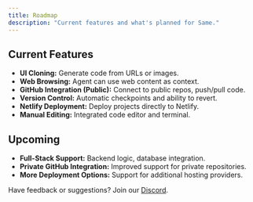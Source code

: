```yaml
---
title: Roadmap
description: "Current features and what's planned for Same."
---
```


## Current Features

*   **UI Cloning:** Generate code from URLs or images.
*   **Web Browsing:** Agent can use web content as context.
*   **GitHub Integration (Public):** Connect to public repos, push/pull code.
*   **Version Control:** Automatic checkpoints and ability to revert.
*   **Netlify Deployment:** Deploy projects directly to Netlify.
*   **Manual Editing:** Integrated code editor and terminal.

## Upcoming

*   **Full-Stack Support:** Backend logic, database integration.
*   **Private GitHub Integration:** Improved support for private repositories.
*   **More Deployment Options:** Support for additional hosting providers.

Have feedback or suggestions? Join our [Discord](https://discord.gg/tjHuQJaPsy).